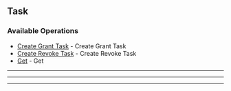 
## Task

### Available Operations

* [Create Grant Task](/task/create_grant_task) - Create Grant Task
* [Create Revoke Task](/task/create_revoke_task) - Create Revoke Task
* [Get](/task/get) - Get

---
<CreateGrantTask />

---
<CreateRevokeTask />

---
<Get />

